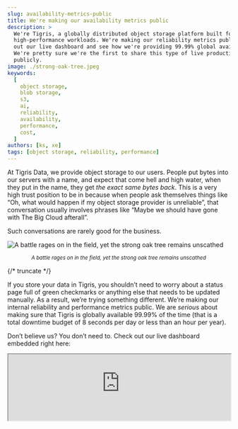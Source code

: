 ```yaml
---
slug: availability-metrics-public
title: We're making our availability metrics public
description: >
  We're Tigris, a globally distributed object storage platform built for
  high-performance workloads. We're making our reliability metrics public! Check
  out our live dashboard and see how we're providing 99.99% global availability.
  We're pretty sure we're the first to share this type of live production data
  publicly.
image: ./strong-oak-tree.jpeg
keywords:
  [
    object storage,
    blob storage,
    s3,
    ai,
    reliability,
    availability,
    performance,
    cost,
  ]
authors: [ks, xe]
tags: [object storage, reliability, performance]
---
```



At Tigris Data, we provide object storage to our users. People put bytes into
our servers with a name, and expect that come hell and high water, when they put
in the name, they get _the exact same bytes back_. This is a very high trust
position to be in because when people ask themselves things like “Oh, what would
happen if my object storage provider is unreliable”, that conversation usually
involves phrases like “Maybe we should have gone with The Big Cloud afterall”.

Such conversations are rarely good for the business.

![A battle rages on in the field, yet the strong oak tree remains unscathed](./strong-oak-tree.jpeg)

<center>
  <small>
    <em>
      A battle rages on in the field, yet the strong oak tree remains unscathed
    </em>
  </small>
</center>

{/* truncate */}

If you store your data in Tigris, you shouldn’t need to worry about a status
page full of green checkmarks or anything else that needs to be updated
manually. As a result, we’re trying something different. We’re making our
internal reliability and performance metrics public. We are _serious_ about
making sure that Tigris is globally available 99.99% of the time (that is a
total downtime budget of 8 seconds per day or less than an hour per year).

Don’t believe us? You don’t need to. Check out our live dashboard embedded right
here:

<iframe
  src="https://public-metrics.storage.tigris.dev/pgrafana/d/bdy2ujij13fuod/availability?orgId=1"
  width="100%"
  height={500}
/>

<a
  href="https://public-metrics.storage.tigris.dev/pgrafana/d/bdy2ujij13fuod/availability?orgId=1"
  target="_blank"
>
  View the dashboard full screen
</a>

As far as we can tell, we’re the first of our kind to share this raw, unfiltered
reliability metrics dashboard publicly. These are the same numbers that we use
to calculate our reliability.

Go ahead. Make a storm of requests against the API and refresh. We’re serious.

When we first took a look at this data while writing this post, we noticed that
a temporary failure in our metadata service was making some users unable to
write files in a region. This is unacceptable for us.

<PullQuote>We’d rather you have more latency than less availability.</PullQuote>

In order to work around this, we took advantage of the fact that Tigris is
global and the data largely does not care where it is stored. Whenever the
metadata service is flaky or failing in one region, requests are seamlessly
re-routed to the nearest available region’s metadata service. Automatically.
Without any human intervention. This ensures that all user requests will be
processed, even if it’s a bit slower it’s better than the requests not being
processed at all.

In our ideal world, we should be able to lose entire regions without users
noticing or caring (save some extra latency).

Site reliability people are well known for cooking metrics and/or mincing the
definition of words such that “available” means “50% or more requests are
processed” or making it a simple binary of “does any request at all work”. We’re
choosing a different path. Our availability metric is based on real requests to
our production system. When we calculate availability, we do something like
this:

```tsx
function availability(
  successfulRequests: number,
  totalRequests: number
): number {
  return successfulRequests / totalRequests;
}
```

We define “successful” requests as any request that triggers a non-5xx response.
Under our definition, an authentication failure (401) or a file not found (404)
is still a successful request (as the system is correctly denying access or not
finding a file that may not exist), but an internal server error (500) would be
a failed request and thus count against us.

<InlineCta
  title={"Want to try it out?"}
  subtitle={"Make a global bucket with no egress fees"}
  button={"Get Started"}
/>

## Why these metrics matter

It’s easy to be reliable when nobody uses your service. There’s also annoying
chicken-and-egg problems with startups offering highly performant services. As
you scale up, you need more reliability (every millisecond wasted retrying
requests is another millisecond that could have gone to the money generator),
but demonstrating reliability requires high scale usage due to the observation
paradox.

So we’re proving it to you by showing you our live production data for latency
and availability. The truth requires no belief. There is no need to trust us on
our latency and availability metrics when you can just look at them for
yourself.

Convinced? Make [a new bucket](https://storage.new) today and give Tigris a try.
